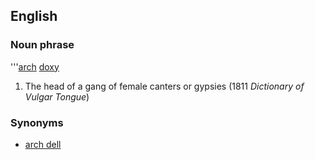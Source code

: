 ==English==
===Noun phrase===
'''[[arch]] [[doxy]]
# {{idiom}} {{vulgar}} The head of a gang of female canters or gypsies (1811 ''Dictionary of Vulgar Tongue'')

===Synonyms===

* [[arch dell]]